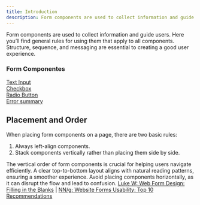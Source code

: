 ```yaml
---
title: Introduction
description: Form components are used to collect information and guide users. Here you’ll find general rules for using them that apply to all components. Structure, sequence, and messaging are essential to creating a good user experience.
---
```




Form components are used to collect information and guide users. Here you’ll find general rules for using them that apply to all components. Structure, sequence, and messaging are essential to creating a good user experience.

### Form Componentes

<div style="display: flex; flex-direction: column">
	<a href="text-input">Text Input</a>
	<a href="text-input">Checkbox</a>
	<a href="text-input">Radio Button</a>
	<a href="text-input">Error summary</a>
</div>


## Placement and Order
When placing form components on a page, there are two basic rules:
1. Always left-align components.
2. Stack components vertically rather than placing them side by side.


<Tip>
	<Fragment slot="tip-content">The vertical order of form components is crucial for helping users navigate efficiently. A clear top-to-bottom layout aligns with natural reading patterns, ensuring a smoother experience. Avoid placing components horizontally, as it can disrupt the flow and lead to confusion.</Fragment>
	<Fragment slot="tip-sources">
		<a href="https://www.lukew.com/ff/entry.asp?680">Luke W: Web Form Design: Filling in the Blanks</a>
		<span> | </span>
		<a href='https://www.nngroup.com/articles/web-form-design/'>NN/g: Website Forms Usability: Top 10 Recommendations</a>
	</Fragment>
</Tip>
